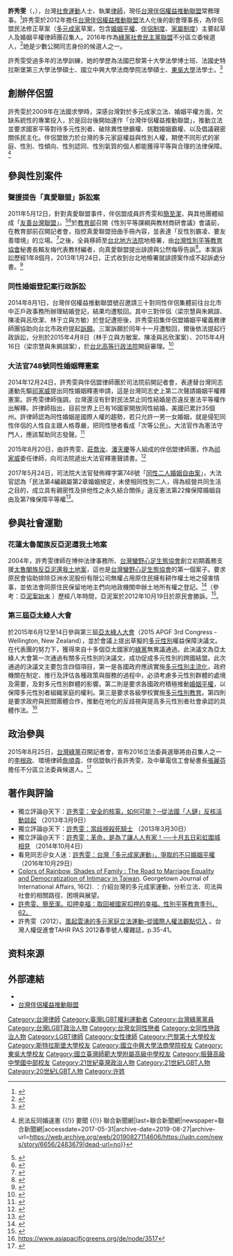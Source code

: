 {{Infobox_officeholder
| name = 許秀雯<br />Victoria Hsu
| image name =
| width = 250px
| now = 社團法人[[台灣伴侶權益推動聯盟|台灣伴侶權益推動聯盟]]理事長
| period =
| date of birth ={{birth_date_and_age|1972|9|9}}
| place of birth = {{TWN}}
| nationality = {{ROC}} 
| spouse = 簡至潔（2019 -）
| party =
| constituency =  
| educate = 
* 法國巴黎第十大學（Université Paris X）法學博士班（2006-2013）
* 法國史特拉斯堡第三大學（Université Strasbourg III）法學碩士（2005-2006）
* [[國立中興大學法商學院|國立中興大學法商學院]]法學碩士（1996-1998）
* [[東吳大學|東吳大學]]法學士（1990-1995）
* [[國立臺灣師範大學附屬高級中學|國立臺灣師範大學附屬高級中學]]（1987-1990）
* [[桃園市私立振聲高級中學|桃園市私立振聲高級中學]]國中部（1984-1987）
* 桃園縣大園國小（1978-1984）

|past=
* 台灣伴侶權益推動聯盟執行長
* 台灣伴侶權益推動聯盟理事長
* 許秀雯律師事務所創辦人（2010-迄今）
* 博仲法律事務所律師（2002-2005/1）
* 太穎國際法律事務所律師（2000-2002）
* [[誠泰銀行|誠泰銀行]]法務科（1998-1999）
* 臺北市女性權益促進委員會第十屆府外委員（2015/3/1-2017/2/28）
* 行政院性別平等會第3屆委員（2016/7/1-2018/6/30）
}}

'''許秀雯'''（{{lang-en|Victoria Hsu}}，{{bd|1972年|9月9日|catIdx=W}}），台灣[[社會運動|社會運動]]人士、執業[[律師|律師]]，現任[[台灣伴侶權益推動聯盟|台灣伴侶權益推動聯盟]]常務理事。<ref>{{Cite web|url=https://tapcpr.org/referendum/say-no-action|title=對反同公投說不|accessdate=2018-07-23|author=許秀雯|date=2018年6月29日|publisher=台灣伴侶權益推動聯盟|archive-url=https://web.archive.org/web/20180814134953/https://tapcpr.org/referendum/say-no-action|archive-date=2018年8月14日|dead-url=yes}}</ref>許秀雯於2012年擔任[[台灣伴侶權益推動聯盟|台灣伴侶權益推動聯盟]]法人化後的創會理事長，為伴侶盟民法修正草案（[[多元成家|多元成家]]草案，包含[[同性婚姻|婚姻平權]]、[[同居|伴侶制度]]、[[家屬制度|家屬制度]]）主要起草人及婚姻平權律師團召集人。2016年作為[[綠黨社會民主黨聯盟|綠黨社會民主黨聯盟]]不分區立委候選人，<ref>{{cite news|url=http://newtalk.tw/news/view/2015-08-24/63845|title=力推婚姻平權 同志許秀雯接受綠黨不分區徵召|date=2015-08-24|agency=新頭殼|accessdate=2015-10-06|archive-date=2019-12-01|archive-url=https://web.archive.org/web/20191201021205/https://newtalk.tw/news/view/2015-08-24/63845|dead-url=no}}</ref>她是少數公開同志身份的候選人之一。

許秀雯受過多年的法學訓練，她的學歷為法國巴黎第十大學法學博士班、法國史特拉斯堡第三大學法學碩士、國立中興大學法商學院法學碩士、[[東吳大學|東吳大學]]法學士。<ref>{{Cite web|url=http://www.ntpu.edu.tw/law/upload/attachment/357b77fed32ad86b4e9f0b92886ed71a.doc|title=許秀雯簡介|accessdate=2018-08-14|author=|date=|publisher=國立台北大學|archive-date=2018-08-14|archive-url=https://web.archive.org/web/20180814170311/http://www.ntpu.edu.tw/law/upload/attachment/357b77fed32ad86b4e9f0b92886ed71a.doc|dead-url=no}}</ref>

== 創辦伴侶盟 ==
許秀雯於2009年在法國求學時，深感台灣對於多元成家立法、婚姻平權方面，欠缺系統性的專業投入，於是回台後開始運作「台灣伴侶權益推動聯盟」，推動立法並要求國家平等對待多元性別者、破除異性戀霸權、挑戰婚姻霸權、以及倡議親密關係民主化。伴侶盟致力於台灣的多元家庭權益與性別人權，期使不同形式的家庭、性別、性傾向、性別認同、性別氣質的個人都能獲得平等與合理的法律保障。<ref>{{Cite news|url=https://udn.com/news/story/6656/2483679|title=祁家威釋憲律師許秀雯：立專法是一種次等化表現 {{!}} 民法反同婚違憲 {{!}} 要聞 {{!}} 聯合新聞網|last=聯合新聞網|newspaper=聯合新聞網|accessdate=2017-05-31|archive-date=2019-08-27|archive-url=https://web.archive.org/web/20190827114606/https://udn.com/news/story/6656/2483679|dead-url=no}}</ref>

==參與性別案件==

===聲援提告「真愛聯盟」訴訟案===
2011年5月12日，針對真愛聯盟事件，伴侶盟成員許秀雯和[[簡至潔|簡至潔]]，與其他團體組成「[[友善台灣聯盟|友善台灣聯盟]]」。<ref>{{Cite web|url=https://www.awakening.org.tw/topic/2186|title=「反對立院延宕性平教育 揭發真愛空殼真相」友善台灣聯盟 記者會|accessdate=2018-08-14|author=婦女新知基金會、台灣伴侶權益推動聯盟|date=2011-08-01|publisher=婦女新知基金會|archive-date=2020-09-24|archive-url=https://web.archive.org/web/20200924192133/https://www.awakening.org.tw/topic/2186|dead-url=no}}</ref><ref>{{Cite web|url=https://hotline.org.tw/news/145|title=1020131【發言稿】「真愛大解密：真愛聯盟訴訟案始末說明座談會」同志諮詢熱線發言|accessdate=2018-08-14|author=同志熱線|date=2013-01-31|publisher=同志熱線|archive-date=2019-08-23|archive-url=https://web.archive.org/web/20190823114129/https://hotline.org.tw/news/145|dead-url=no}}</ref>於[[中華民國教育部|教育部]]召開《性別平等課綱與教材商研會議》會議前，在教育部前召開記者會，指控真愛聯盟扭曲手冊內容，並表達「反性別霸凌、要友善環境」的立場。<ref>{{Cite web|url=https://hotline.org.tw/news/233|title=1000512【公告】友善台灣聯盟揭發真愛不實汙衊記者會 採訪通知|accessdate=2018-08-14|author=同志熱線|date=2011-05-12|publisher=|archive-url=https://web.archive.org/web/20180814170250/https://hotline.org.tw/news/233|archive-date=2018-08-14|dead-url=yes}}</ref>之後，全員移師至[[臺灣臺北地方法院|台北地方法院]]地檢署，由[[台灣性別平等教育協會|台灣性別平等教育協會]]秘書長賴友梅代表教材編者，向真愛聯盟提出誹謗與公然侮辱告訴<ref>{{Cite news|url=https://www.coolloud.org.tw/node/61717|title=性平教育手冊被誤讀 性別團體告真愛聯盟|author=孫窮理|date=2011-05-12|work=|publisher=苦勞網|accessdate=|archive-date=2021-01-12|archive-url=https://web.archive.org/web/20210112152725/https://www.coolloud.org.tw/node/61717|dead-url=no}}</ref>。本案訴訟歷經1年8個月，2013年1月24日，正式收到台北地檢署就誹謗案作成不起訴處分書。<ref>{{Cite web|url=https://www.coolloud.org.tw/node/72650|title=真愛大解密－真愛聯盟訴訟案始末說明座談會|accessdate=2018-08-14|author=台灣同志諮詢熱線協會|date=2013-01-30|publisher=苦勞網|archive-date=2019-08-22|archive-url=https://web.archive.org/web/20190822093003/https://www.coolloud.org.tw/node/72650|dead-url=no}}</ref>

===同性婚姻登記案行政訴訟===
2014年8月1日，台灣伴侶權益推動聯盟號召邀請三十對同性伴侶集體前往台北市中正戶政事務所辦理結婚登記，結果均遭駁回。其中三對伴侶（梁宗慧與朱姵諠、陳凌與呂欣潔、林于立與方敏）於登記遭拒後，許秀雯招集伴侶盟婚姻平權義務律師團協助向台北市政府提起[[訴願|訴願]]。三案訴願於同年十一月遭駁回，爾後依法提起行政訴訟，分別於2015年4月8日（林于立與方敏案、陳凌與呂欣潔案）、2015年4月16日（梁宗慧與朱姵諠案），於[[台北高等行政法院|台北高等行政法院]]開庭審理。<ref>{{Cite web |url=http://www.civilmedia.tw/archives/29877 |title=存档副本 |access-date=2015-08-25 |archive-date=2019-09-11 |archive-url=https://web.archive.org/web/20190911173851/https://www.civilmedia.tw/archives/29877 |dead-url=no }}</ref>

=== 大法官748號同性婚姻釋憲案 ===
{{Main|臺灣同性婚姻釋憲案}}
2014年12月24日，許秀雯與伴侶盟律師團於司法院前開記者會，表達替台灣同志運動先驅[[祁家威|祁家威]]提出同性婚姻釋憲申請，這是台灣同志史上第二次聲請婚姻平權釋憲案。許秀雯律師強調，台灣還沒有針對民法禁止同性結婚是否違反憲法平等權作出解釋。許律師指出，目前世界上已有16國家開放同性結婚，美國已累計35個州。許律師認為同性婚姻是國際人權的趨勢，若只允許一男一女婚姻，就是侵犯同性伴侶的人性自主跟人格尊嚴，把同性戀者看成「次等公民」。大法官作為憲法守門人，應該幫助同志發聲。<ref>{{Cite news|url=https://www.ettoday.net/news/20141224/442700.htm|title=同性婚姻聲請第二次釋憲　祁家威：反對同性婚才是病態|author=張暐珩|date=2014-12-24|work=|publisher=東森新聞雲|accessdate=|archive-date=2019-08-22|archive-url=https://web.archive.org/web/20190822022057/https://www.ettoday.net/news/20141224/442700.htm|dead-url=no}}</ref>

2015年8月20日，由許秀雯、[[莊喬汝|莊喬汝]]、[[潘天慶|潘天慶]]等人組成的伴侶盟律師團，作為[[祁家威|祁家威]]委任律師，向司法院遞出大法官釋憲聲請書。<ref>{{Cite web|url=https://www.judicial.gov.tw/constitutionalcourt/FYDownload.asp?fileguid=000555-NV5TV|title=祁家威釋憲聲請書|accessdate=2018-07-23|author=許秀雯、莊喬汝、潘天慶|date=2015年8月20日|publisher=司法院|archive-date=2018-07-23|archive-url=https://web.archive.org/web/20180723122844/https://www.judicial.gov.tw/constitutionalcourt/FYDownload.asp?fileguid=000555-NV5TV|dead-url=no}}</ref>

2017年5月24日，司法院大法官發佈釋字第748號「[[臺灣同性婚姻釋憲案|同性二人婚姻自由案]]」，大法官認為「民法第4編親屬第2章婚姻規定，未使相同性別二人，得為經營共同生活之目的，成立具有親密性及排他性之永久結合關係」違反憲法第22條保障婚姻自由及第7條保障平等權<ref>{{Cite web|url=https://www.judicial.gov.tw/constitutionalcourt/p03_01_1.asp?expno=748|title=釋字第 748 號 【同性二人婚姻自由案】|accessdate=2018-07-23|author=司法院大法官|date=2017-05-24|publisher=|archive-url=https://web.archive.org/web/20190327214858/https://www.judicial.gov.tw/constitutionalcourt/p03_01_1.asp?expno=748|archive-date=2019-03-27|dead-url=yes}}</ref>。

==參與社會運動==

===花蓮太魯閣族反亞泥還我土地案===
2004年，許秀雯律師在博仲法律事務所、[[台灣蠻野心足生態協會|台灣蠻野心足生態協會]]創立初期義務支援[[太魯閣族反亞泥還我土地案|太魯閣族反亞泥還我土地案]]，這也是[[台灣蠻野心足生態協會|台灣蠻野心足生態協會]]的第一個案子。要求原民會協助排除亞洲水泥股份有限公司無權占用原住民擁有耕作權土地之侵害情事，並依法會同原住民保留地地主們向地政機關申辦土地所有權之登記。<ref>{{Cite web |url=http://zh.wildatheart.org.tw/story/10/6209 |title=存档副本 |access-date=2015-08-25 |archive-date=2020-10-24 |archive-url=https://web.archive.org/web/20201024001027/https://zh.wildatheart.org.tw/story/10/6209 |dead-url=no }}</ref>（參考：[http://ecocity.ngo.tw/newfile/maintopic/taruko/taruko1.htm 亞泥案始末] {{Wayback|url=http://ecocity.ngo.tw/newfile/maintopic/taruko/taruko1.htm |date=20150111005611 }}）歷經八年時間，亞泥案於2012年10月19日於原民會勝訴。<ref>{{Cite web |url=http://zh.wildatheart.org.tw/story/10/7198 |title=存档副本 |access-date=2015-08-25 |archive-date=2020-11-28 |archive-url=https://web.archive.org/web/20201128134047/https://zh.wildatheart.org.tw/story/10/7198 |dead-url=no }}</ref>。

===第三屆亞太綠人大會===
於2015年6月12至14日參與第三屆[[亞太綠人大會|亞太綠人大會]]（2015 APGF 3rd Congress - Wellington, New Zealand），並於會議上提出草擬的[[多元性別|多元性別]]權益保障決議文。在代表團的努力下，獲得來自十多個亞太國家的[[綠黨|綠黨]]無異議通過。此決議文為亞太綠人大會第一次通過有關多元性別的決議文，成功促成多元性別的跨國結盟。此次通過的決議文主要包含四個項目，第一是各國政府應該實施[[多元性別主流化|多元性別主流化]]，政府機關在制定、推行及評估各種政策與服務的過程中，必須考慮多元性別群體的處境及需要，及對多元性別群體的影響。第二則是要求各國政府積極推動[[婚姻平權|婚姻平權]]，以保障多元性別者組織家庭的權利。第三是要求各級學校實施[[多元性別教育|多元性別教育]]。第四則是要求政府與民間團體合作，推動在地化的反歧視與提高多元性別者社會承認的具體作法。<ref>https://www.asiapacificgreens.org/de/node/3517{{dead link|date=2018年4月 |bot=InternetArchiveBot |fix-attempted=yes }}</ref>

== 政治參與 ==
2015年8月25日，[[台灣綠黨|台灣綠黨]]召開記者會，宣布2016立法委員選舉將由召集人之一的[[李根政|李根政]]、環境律師[[詹順貴|詹順貴]]、伴侶盟執行長許秀雯，及中華電信工會秘書長[[張麗芬|張麗芬]]擔任不分區立法委員候選人。<ref>{{Cite web|url=http://www.greenparty.org.tw/news/20150825/276|title=綠黨社會民主黨聯盟首波不分區名單公佈，環境、同志、勞工、土地全入列！|accessdate=2018-08-14|author=ychenae|date=2015-08-26|publisher=綠黨|archive-date=2020-10-20|archive-url=https://web.archive.org/web/20201020033108/https://www.greenparty.org.tw/news/20150825/276|dead-url=no}}</ref>

==著作與評論==
* 獨立評論@天下：[http://opinion.cw.com.tw/blog/profile/111/article/186 許秀雯：安全的核電，如何可能？─從法國「人鏈」反核活動談起] {{Wayback|url=http://opinion.cw.com.tw/blog/profile/111/article/186 |date=20191201051813 }} （2013年3月9日）
* 獨立評論@天下：[http://opinion.cw.com.tw/blog/profile/111/article/244 許秀雯：當歧視殺死騎士] {{Wayback|url=http://opinion.cw.com.tw/blog/profile/111/article/244 |date=20191201134616 }} （2013年3月30日）
* 獨立評論@天下：[http://opinion.cw.com.tw/blog/profile/111/article/1936 許秀雯：革命，是為了讓人人有家！──十月五日彩虹圍城相見] {{Wayback|url=http://opinion.cw.com.tw/blog/profile/111/article/1936 |date=20191202105706 }} （2014年10月4日）
* 看見同志＠女人迷：[https://womany.net/read/article/12080?ref=wiki 許秀雯：台灣「多元成家運動」，爭取的不只婚姻平權] {{Wayback|url=https://womany.net/read/article/12080?ref=wiki |date=20190821224201 }}（2016年10月29日）
* [https://web.archive.org/web/20150906133942/http://journal.georgetown.edu/happy-birthday-un/ Colors of Rainbow, Shades of Family : The Road to Marriage Equality and Democratization of Intimacy in Taiwan]. Georgetown Journal of International Affairs, 16(2). ：介紹台灣的多元成家運動，分析立法、司法與社會的相關路徑、困境與展望。
* [https://tapcpr.wordpress.com/2013/04/10/%E3%80%8C%E6%89%A3%E6%8A%BC%E5%B9%B8%E7%A6%8F%E3%80%8D%EF%BC%88freeheld%EF%BC%89%E2%94%80%E2%94%80%E5%8F%96%E5%9B%9E%E8%A2%AB%E5%9C%8B%E5%AE%B6%E6%89%A3%E6%8A%BC%E7%9A%84%E5%B9%B8%E7%A6%8F%E7%B0%A1/freeheld-gem62-2/ 許秀雯、簡至潔。扣押幸福：取回被國家扣押的幸福。性別平等教育季刊，62。]
* 許秀雯（2012）。[http://www.tahr.org.tw/node/1041 風起雲湧的多元家庭立法運動–從國際人權法觀點切入] {{Wayback|url=http://www.tahr.org.tw/node/1041 |date=20150116042747 }}。台灣人權促進會TAHR PAS 2012春季號人權雜誌，p.35-41。

==资料來源==
{{reflist}}

==外部連結==

*{{Facebook|MeVictoriaHSU}}
*[https://tapcpr.org/ 台灣伴侶權益推動聯盟] {{Wayback|url=https://tapcpr.org/ |date=20210126231326 }}

{{臺灣社會運動|性別平等運動}}
{{臺灣同性婚姻法制化}}
{{Portal bar|台灣|政治|LGBT|人物}}
{{DEFAULTSORT:X}}
[[Category:台灣律師|Category:台灣律師]]
[[Category:臺灣LGBT權利運動者|Category:臺灣LGBT權利運動者]]
[[Category:台灣綠黨黨員|Category:台灣綠黨黨員]]
[[Category:台灣LGBT政治人物|Category:台灣LGBT政治人物]]
[[Category:台灣女同性戀者|Category:台灣女同性戀者]]
[[Category:女同性戀政治人物|Category:女同性戀政治人物]]
[[Category:LGBT律師|Category:LGBT律師]]
[[Category:女性律師|Category:女性律師]]
[[Category:巴黎第十大學校友|Category:巴黎第十大學校友]]
[[Category:斯特拉斯堡大學校友|Category:斯特拉斯堡大學校友]]
[[Category:國立中興大學法商學院校友|Category:國立中興大學法商學院校友]]
[[Category:東吳大學校友|Category:東吳大學校友]]
[[Category:國立臺灣師範大學附屬高級中學校友|Category:國立臺灣師範大學附屬高級中學校友]]
[[Category:振聲高級中學國中部校友|Category:振聲高級中學國中部校友]]
[[Category:21世紀臺灣政治人物|Category:21世紀臺灣政治人物]]
[[Category:21世紀LGBT人物|Category:21世紀LGBT人物]]
[[Category:20世紀LGBT人物|Category:20世紀LGBT人物]]
[[Category:许姓|Category:许姓]]